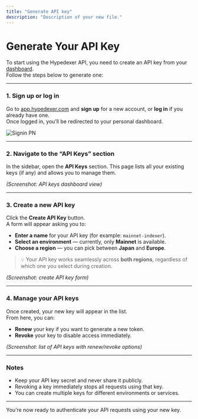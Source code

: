 ```yaml
---
title: "Generate API key"
description: "Description of your new file."
---
```


# Generate Your API Key

To start using the Hypedexer API, you need to create an API key from your [dashboard](https://www.app.hypedexer.com/).\
Follow the steps below to generate one:

---

### 1. Sign up or log in

Go to [app.hypedexer.com](https://www.app.hypedexer.com/) and **sign up** for a new account, or **log in** if you already have one.\
Once logged in, you’ll be redirected to your personal dashboard.

![Signin PN](/images/signin.PNG)

---

### 2. Navigate to the “API Keys” section

In the sidebar, open the **API Keys** section. This page lists all your existing keys (if any) and allows you to manage them.

_(Screenshot: API keys dashboard view)_

---

### 3. Create a new API key

Click the **Create API Key** button.\
A form will appear asking you to:

- **Enter a name** for your API key (for example: `mainnet-indexer`).
- **Select an environment** — currently, only **Mainnet** is available.
- **Choose a region** — you can pick between **Japan** and **Europe**.

> 💡 Your API key works seamlessly across **both regions**, regardless of which one you select during creation.

_(Screenshot: create API key form)_

---

### 4. Manage your API keys

Once created, your new key will appear in the list.\
From here, you can:

- **Renew** your key if you want to generate a new token.
- **Revoke** your key to disable access immediately.

_(Screenshot: list of API keys with renew/revoke options)_

---

### Notes

- Keep your API key secret and never share it publicly.
- Revoking a key immediately stops all requests using that key.
- You can create multiple keys for different environments or services.

---

You’re now ready to authenticate your API requests using your new key.